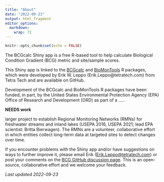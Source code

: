 ```yaml
---
title: "About"
date: "2022-09-23"
output: html_fragment
editor_options: 
  markdown: 
    wrap: 72
---
```


```r
knitr::opts_chunk$set(echo = FALSE)
```

The BCGcalc Shiny app is a free R-based tool to help calculate Biological
Condition Gradient (BCG) metric and site/sample scores. 

This Shiny app is linked to the 
<a href="https://github.com/leppott/BCGcalc" target="_blank">BCGcalc</a> and 
<a href="https://github.com/leppott/BioMonTools" target="_blank">BioMonTools</a>
R packages, which were developed by Erik W. Leppo (Erik.Leppo@tetratech.com) 
from Tetra Tech and are available on GitHub.

Development of the BCGcalc and BioMonTools R packages have been funded, in part,
by the United States Environmental Protection Agency (EPA) Office of Research 
and Development (ORD) as part of a .....

**NEEDS work **

larger project to establish Regional
Monitoring Networks (RMNs) for freshwater streams and inland lakes
(USEPA 2016, USEPA 2021; lead EPA scientist: Britta Bierwagen). The RMNs
are a volunteer, collaborative effort in which entities collect
long-term data at targeted sites to detect changes over time.

If you encounter problems with the Shiny app and/or have suggestions on
ways to further improve it, please email Erik
([Erik.Leppo\@tetratech.com](mailto:Erik.Leppo@tetratech.com){.email})
or post your comments on the 
<a href="https://github.com/leppott/BCGcalc/discussions" target="_blank">
BCG GitHub discussion page</a>. This is an open-source, collaborative effort and
we welcome your feedback.


*Last updated 2022-09-23*
